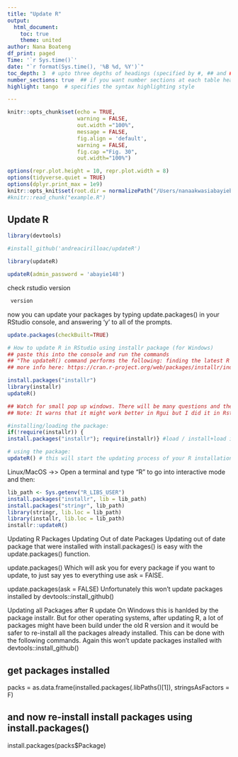 ```yaml
---
title: "Update R"
output:
  html_document:
    toc: true
    theme: united
author: Nana Boateng
df_print: paged
Time: '`r Sys.time()`'
date: "`r format(Sys.time(), '%B %d, %Y')`"
toc_depth: 3  # upto three depths of headings (specified by #, ## and ###)
number_sections: true  ## if you want number sections at each table header
highlight: tango  # specifies the syntax highlighting style

---
```




```r

knitr::opts_chunk$set(echo = TRUE,
                      warning = FALSE,
                      out.width ="100%",
                      message = FALSE,
                      fig.align = 'default', 
                      warning = FALSE, 
                      fig.cap ="Fig. 30", 
                      out.width="100%")

options(repr.plot.height = 10, repr.plot.width = 8)
options(tidyverse.quiet = TRUE)
options(dplyr.print_max = 1e9)
knitr::opts_knit$set(root.dir = normalizePath("/Users/nanaakwasiabayieboateng/Documents/memphisclassesbooks/Time series/Manpower/")) 
#knitr::read_chunk("example.R")

```



Update R
---------------------------------

```r
library(devtools)

#install_github('andreacirilloac/updateR')

library(updateR)

updateR(admin_password = 'abayie148')
```

check rstudio version
```r
 version
```


now you can update your packages by typing update.packages() in your RStudio console, and answering 'y' to all of the prompts.
```r
update.packages(checkBuilt=TRUE)
```



```r
# How to update R in RStudio using installr package (for Windows)
## paste this into the console and run the commands
## "The updateR() command performs the following: finding the latest R version, downloading it, running the installer, deleting the installation file, copy and updating old packages to the new R installation."
## more info here: https://cran.r-project.org/web/packages/installr/index.html

install.packages("installr")
library(installr)
updateR()

## Watch for small pop up windows. There will be many questions and they don't always pop to the front. 
## Note: It warns that it might work better in Rgui but I did it in Rstudio and it worked just fine. 

#installing/loading the package:
if(!require(installr)) {
install.packages("installr"); require(installr)} #load / install+load installr

# using the package:
updateR() # this will start the updating process of your R installation.  It will check for newer versions, and if one is available, will guide you through the decisions you'd need to make.
```


Linux/MacOS ->> Open a terminal and type "R" to go into interactive mode and then:

```r
lib_path <- Sys.getenv("R_LIBS_USER")
install.packages("installr", lib = lib_path)
install.packages("stringr", lib_path)
library(stringr, lib.loc = lib_path)
library(installr, lib.loc = lib_path)
installr::updateR()
```



Updating R Packages
Updating Out of date Packages
Updating out of date package that were installed with install.packages() is easy with the update.packages() function.

update.packages()
Which will ask you for every package if you want to update, to just say yes to everything use ask = FAlSE.

update.packages(ask = FALSE)
Unfortunately this won’t update packages installed by devtools::install_github()

Updating all Packages after R update
On Windows this is hanlded by the package installr. But for other operating systems, after updating R, a lot of packages might have been build under the old R version and it would be safer to re-install all the packages already installed. This can be done with the following commands. Again this won’t update packages installed with devtools::install_github()

## get packages installed
packs = as.data.frame(installed.packages(.libPaths()[1]), stringsAsFactors = F)

## and now re-install install packages using install.packages()
install.packages(packs$Package)